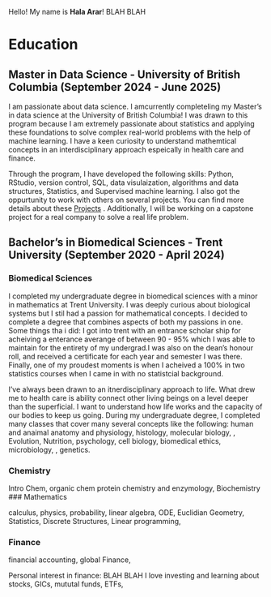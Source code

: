 
Hello! My name is **Hala Arar**! BLAH BLAH 

# Education 

## Master in Data Science - University of British Columbia (September 2024 - June 2025)

I am passionate about data science. I amcurrently completeling my Master's in data science at the University of British Columbia! I was drawn to this program because I am extremely passionate about statistics and applying these foundations to solve complex real-world problems with the help of machine learning. I have a keen curiosity to understand mathemtical concepts in an interdisciplinary approach espeically in health care and finance.  

Through the program, I have developed the following skills: Python, RStudio, version control, SQL, data visulaization, algorithms and data structures, Statistics, and Supervised machine learning. I also got the oppurtunity to work with others on several projects. You can find more details about these [Projects](projects.qmd) . Additionally, I will be working on a capstone project for a real company to solve a real life problem. 

## Bachelor's in Biomedical Sciences - Trent University (September 2020 - April 2024)

### Biomedical Sciences

I completed my undergraduate degree in biomedical sciences with a minor in mathematics at Trent University. I was deeply curious about biological systems but I stil had a passion for mathematical concepts. I decided to complete a degree that combines aspects of both my passions in one. Some things tha i did: I got into trent with an entrance scholar ship for acheiving a enterance averange of between 90 - 95% which I was able to maintain for the entirety of my undergrad.I was also on the dean's honour roll, and received a certificate for each year and semester I was there. 
Finally, one of my proudest moments is when I acheived a 100% in two statistics courses when I came in with no statistcial background.  

I've always been drawn to an itnerdisciplinary approach to life. What drew me to health care is ability connect other living beings on a level deeper than the superficial. I want to understand how life works and the capacity of our bodies to keep us going. During my undergraduate degree, I completed many classes that cover many several concepts like the following: human and anaimal anatomy and physiology, histology, molecular biology, , Evolution, Nutrition,  psychology, cell biology, biomedical ethics, microbiology, , genetics. 

### Chemistry 

Intro Chem, organic chem 
protein chemistry and enzymology, Biochemistry
### Mathematics

calculus, physics, probability, linear algebra, ODE, Euclidian Geometry, Statistics, Discrete Structures, Linear programming,  

### Finance 

financial accounting, global Finance,

Personal interest in finance: BLAH BLAH I love investing and learning about stocks, GICs, mututal funds, ETFs, 




